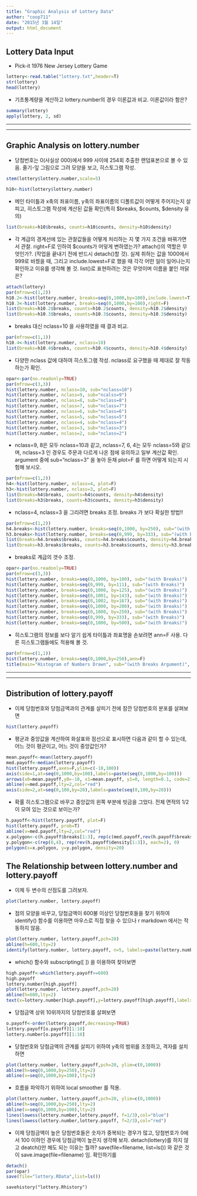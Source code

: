```yaml
---
title: "Graphic Analysis of Lottery Data"
author: "coop711"
date: "2015년 3월 14일"
output: html_document
---
```


Lottery Data Input
-----------------


- Pick-it 1976 New Jersey Lottery Game

```r
lottery<-read.table("lottery.txt",header=T)
str(lottery)
head(lottery)
```

- 기초통계량을 계산하고 lottery.number의 경우 이론값과 비교. 이론값이라 함은?

```r
summary(lottery)
apply(lottery, 2, sd)
```

---

---

Graphic Analysis on lottery.number
----------------------------------

- 당첨번호는 0(사실상 000)에서 999 사이에 254회 추출한 랜덤표본으로 볼 수 있음. 줄기-잎 그림으로 그려 모양을 보고, 히스토그램 작성.

```r
stem(lottery$lottery.number,scale=5)
```

```r
h10<-hist(lottery$lottery.number)
```

- 메인 타이틀과 x축의 좌표이름, y축의 좌표이름의 디폴트값이 어떻게 주어지는지 살피고, 히스토그램 작성에 계산된 값들 확인(특히 $breaks, $counts, $density 유의)

```r
list(breaks=h10$breaks, counts=h10$counts, density=h10$density)
```

- 각 계급의 경계선에 있는 관찰값들을 어떻게 처리하는 지 몇 가지 조건을 바꿔가면서 관찰. right=F로 인하여 $counts가 어덯게 변하였는가? attach()의 역할은 무엇인가?. (작업을 끝내기 전에 반드시 detach()할 것). 실제 취하는 값을 1000에서 999로 바꿨을 때, 그리고 include.lowest=F로 했을 때 각각 어떤 일이 일어나는지 확인하고 이유를 생각해 볼 것. list()로 표현하려는 것은 무엇이며 이름을 붙인 까닭은?

```r
attach(lottery)
par(mfrow=c(1,2))
h10.2<-hist(lottery.number, breaks=seq(0,1000,by=100),include.lowest=T)
h10.3<-hist(lottery.number, breaks=seq(0,1000,by=100),right=F)
list(breaks=h10.2$breaks, counts=h10.2$counts, density=h10.2$density)
list(breaks=h10.3$breaks, counts=h10.3$counts, density=h10.3$density)
```

- breaks 대신 nclass=10 을 사용하였을 때 결과 비교.

```r
par(mfrow=c(1,1))
h10.4<-hist(lottery.number, nclass=10)
list(breaks=h10.4$breaks, counts=h10.4$counts, density=h10.4$density)
```

- 다양한 nclass 값에 대하여 히스토그램 작성. nclass로 요구했을 때 제대로 잘 작동하는가 확인.

```r
opar<-par(no.readonly=TRUE)
par(mfrow=c(3,3))
hist(lottery.number, nclass=10, sub="nclass=10")
hist(lottery.number, nclass=9, sub="ncalss=9")
hist(lottery.number, nclass=8, sub="nclass=8")
hist(lottery.number, nclass=7, sub="nclass=7")
hist(lottery.number, nclass=6, sub="nclass=6")
hist(lottery.number, nclass=5, sub="nclass=5")
hist(lottery.number, nclass=4, sub="nclass=4")
hist(lottery.number, nclass=3, sub="nclass=3")
hist(lottery.number, nclass=2, sub="nclass=2")
```

- nclass=9, 8은 모두 nclass=10과 같고, nclass=7, 6, 4는 모두 nclass=5와 같으며, nclass=3 인 경우도 주문과 다르게 나온 점에 유의하고 일부 계산값 확인. argument 중에 sub="nclass=3" 을 놓아 둔채 plot=F 를 하면 어떻게 되는지 시험해 보시오.

```r
par(mfrow=c(1,2))
h4<-hist(lottery.number, nclass=4, plot=F)
h3<-hist(lottery.number, nclass=3, plot=F)
list(breaks=h4$breaks, counts=h4$counts, density=h4$density)
list(breaks=h3$breaks, counts=h3$counts, density=h3$density)
```

- nclass=4, nclass=3 을 그리려면 breaks 조정. breaks 가 보다 확실한 방법!!

```r
par(mfrow=c(1,2))
h4.breaks<-hist(lottery.number, breaks=seq(0,1000, by=250), sub="(with Breaks)")
h3.breaks<-hist(lottery.number, breaks=seq(0,999, by=333), sub="(with Breaks)")
list(breaks=h4.breaks$breaks, counts=h4.breaks$counts, density=h4.breaks$density)
list(breaks=h3.breaks$breaks, counts=h3.breaks$counts, density=h3.breaks$density)
```

- breaks로 계급의 갯수 조정. 

```r
opar<-par(no.readonly=TRUE)
par(mfrow=c(3,3))
hist(lottery.number, breaks=seq(0,1000, by=100), sub="(with Breaks)")
hist(lottery.number, breaks=seq(0,999, by=111), sub="(with Breaks)")
hist(lottery.number, breaks=seq(0,1000, by=125), sub="(with Breaks)")
hist(lottery.number, breaks=seq(0,1001, by=143), sub="(with Breaks)")
hist(lottery.number, breaks=seq(0,1002, by=167), sub="(with Breaks)")
hist(lottery.number, breaks=seq(0,1000, by=200), sub="(with Breaks)")
hist(lottery.number, breaks=seq(0,1000, by=250), sub="(with Breaks)")
hist(lottery.number, breaks=seq(0,999, by=333), sub="(with Breaks)")
hist(lottery.number, breaks=seq(0,1000, by=500), sub="(with Breaks)")
```

- 히스토그램의 정보를 보다 알기 쉽게 타이틀과 좌표명을 손보려면 ann=F 사용. 다른 히스토그램들에도 적용해 볼 것.

```r
par(mfrow=c(1,1))
hist(lottery.number, breaks=seq(0,1000,by=250),ann=F)
title(main="Histogram of Numbers Drawn", sub="(with Breaks Argument)", xlab="Number", ylab="Frequency")
```

---

---

Distribution of lottery.payoff
-------------------------------

- 이제 당첨번호와 당첨금액과의 관계를 살피기 전에 잠깐 당첨번호의 분포를 살펴보면

```r
hist(lottery.payoff)
```

- 평균과 중앙값을 계산하여 화살표와 점선으로 표시하면 다음과 같이 할 수 있는데, 어느 것이 평균이고, 어느 것이 중앙값인가? 

```r
mean.payoff<-mean(lottery.payoff)
med.payoff<-median(lottery.payoff)
hist(lottery.payoff,axes=F,ylim=c(-10,100))
axis(side=1,at=seq(0,1000,by=100),labels=paste(seq(0,1000,by=100)))
arrows(x0=mean.payoff,y0=-10, x1=mean.payoff, y1=0, length=0.1, code=2)
abline(v=med.payoff,lty=2,col="red")
axis(side=2,at=seq(0,100,by=20),labels=paste(seq(0,100,by=20)))
```

- 확률 히스토그램으로 바꾸고 중앙값의 왼쪽 부분에 빗금을 그었다. 전체 면적의 1/2이 모여 있는 것으로 보이는가?

```r
h.payoff<-hist(lottery.payoff, plot=F)
hist(lottery.payoff, prob=T)
abline(v=med.payoff,lty=2,col="red")
x.polygon<-c(h.payoff$breaks[1:3], rep(c(med.payoff,rev(h.payoff$breaks[1:3])), each=2))
y.polygon<-c(rep(0,4), rep(rev(h.payoff$density[1:3]), each=2), 0)
polygon(x=x.polygon, y=y.polygon, density=20)
```


The Relationship between lottery.number and lottery.payoff
----------------------------------------------------------

- 이제 두 변수의 산점도를 그려보자.

```r
plot(lottery.number, lottery.payoff)
```

- 점의 모양을 바꾸고, 당첨금액이 600불 이상인 당첨번호들을 찾기 위하여 identify() 함수를 이용하면 마우스로 직접 찾을 수 있으나 r markdown 에서는 작동하지 않음. 

```r
plot(lottery.number, lottery.payoff,pch=20)
abline(h=600,lty=2)
identify(lottery.number, lottery.payoff, n=5, labels=paste(lottery.number))
```

- which() 함수와 subscripting([  ]) 을 이용하여 찾아보면 

```r
high.payoff<-which(lottery.payoff>=600)
high.payoff
lottery.number[high.payoff]
plot(lottery.number, lottery.payoff,pch=20)
abline(h=600,lty=2)
text(x=lottery.number[high.payoff],y=lottery.payoff[high.payoff],labels=lottery.number[high.payoff],pos=4)
```

- 당첨금액 상위 10위까지의 당첨번호를 살펴보면

```r
o.payoff<-order(lottery.payoff,decreasing=TRUE)
lottery.payoff[o.payoff][1:10]
lottery.number[o.payoff][1:10]
```

- 당첨번호와 당첨금액의 관계를 살피기 위하여 y축의 범위를 조정하고, 격자를 설치하면

```r
plot(lottery.number, lottery.payoff,pch=20, ylim=c(0,1000))
abline(h=seq(0,1000,by=250),lty=2)
abline(v=seq(0,1000,by=100),lty=2)
```

- 흐름을 파악하기 위하여 local smoother 를 적용.

```r
plot(lottery.number, lottery.payoff,pch=20, ylim=c(0,1000))
abline(h=seq(0,1000,by=250),lty=2)
abline(v=seq(0,1000,by=100),lty=2)
lines(lowess(lottery.number,lottery.payoff, f=1/3),col="blue")
lines(lowess(lottery.number,lottery.payoff, f=2/3),col="red")
```

- 이제 당첨금액이 높은 당첨번호들은 숫자가 중복되는 경우가 많고, 당첨번호가 0에서 100 이하인 경우에 당첨금액이 높은지 생각해 보자. detach(lottery)를 하지 않고 deatch()만 해도 되는 이유는 뭘까? save(file=filename, list=ls()) 와 같은 것이 save.image(file=filename) 임. 확인하기를

```r
detach()
par(opar)
save(file="lottery.RData",list=ls())
```
```
savehistory("lottery.Rhistory")
```
